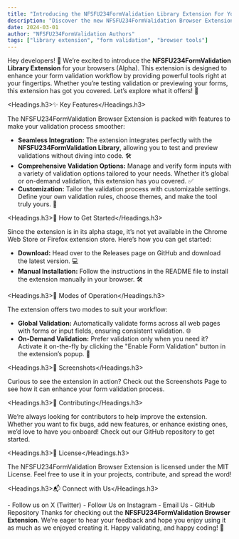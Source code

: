 ```yaml
---
title: "Introducing the NFSFU234FormValidation Library Extension For Your Browsers (Alpha)"
description: "Discover the new NFSFU234FormValidation Browser Extension and how it enhances your form validation experience."
date: 2024-03-01
author: "NFSFU234FormValidation Authors"
tags: ["library extension", "form validation", "browser tools"]
---
```


<Paragraph className="my-4 leading-8">
Hey developers! 🎉 We’re excited to introduce the <strong>NFSFU234FormValidation Library Extension</strong> for your browsers (Alpha). This extension is designed to enhance your form validation workflow by providing powerful tools right at your fingertips. Whether you’re testing validation or previewing your forms, this extension has got you covered. Let’s explore what it offers! 🧩
</Paragraph>

<Headings.h3>✨ Key Features</Headings.h3>

<Paragraph className="my-4 text-sm">
The NFSFU234FormValidation Browser Extension is packed with features to make your validation process smoother:
</Paragraph>

<div className="ml-[100px] block">
<ul className="my-4 list-disc">
    <li className="my-3 text-sm leading-8">
        <strong>Seamless Integration:</strong> The extension integrates perfectly with the <b>NFSFU234FormValidation Library</b>, allowing you to test and preview validations without diving into code. 🛠️
    </li>
    <li className="my-3 text-sm leading-8">
        <strong>Comprehensive Validation Options:</strong> Manage and verify form inputs with a variety of validation options tailored to your needs. Whether it’s global or on-demand validation, this extension has you covered. ✅
    </li>
    <li className="my-3 text-sm leading-8">
        <strong>Customization:</strong> Tailor the validation process with customizable settings. Define your own validation rules, choose themes, and make the tool truly yours. 🎨
    </li>
</ul>
</div>

<Headings.h3>🚀 How to Get Started</Headings.h3>

<Paragraph className="my-4 text-sm">
Since the extension is in its alpha stage, it’s not yet available in the Chrome Web Store or Firefox extension store. Here’s how you can get started:
</Paragraph>

<div className="ml-[100px] block">
<ul className="my-4 list-decimal">
    <li className="my-3 text-sm leading-8">
        <strong>Download:</strong> Head over to the <Link href="https://github.com/NFSFU234FormValidation/nfsfu234formvalidation-web-extension/releases" className="text-blue-500 font-semibold" target="_blank" rel="noopener noreferrer">Releases page</Link> on GitHub and download the latest version. 💻
    </li>
    <li className="my-3 text-sm leading-8">
        <strong>Manual Installation:</strong> Follow the instructions in the README file to install the extension manually in your browser. 🛠️
    </li>
</ul>
</div>

<Headings.h3>🌟 Modes of Operation</Headings.h3>

<Paragraph className="my-4 text-sm">
The extension offers two modes to suit your workflow:
</Paragraph>

<div className="ml-[100px] block">
<ul className="my-4 list-disc">
    <li className="my-3 text-sm leading-8">
        <strong>Global Validation:</strong> Automatically validate forms across all web pages with forms or input fields, ensuring consistent validation. 🌐
    </li>
    <li className="my-3 text-sm leading-8">
        <strong>On-Demand Validation:</strong> Prefer validation only when you need it? Activate it on-the-fly by clicking the "Enable Form Validation" button in the extension’s popup. 🎯
    </li>
</ul>
</div>

<Headings.h3>📸 Screenshots</Headings.h3>

<Paragraph className="my-4 text-sm">
Curious to see the extension in action? Check out the <Link href="https://github.com/NFSFU234FormValidation/nfsfu234formvalidation-web-extension/blob/main/APPEARANCE.md"  className="text-blue-500 font-semibold" target="_blank" rel="noopener noreferrer">Screenshots Page</Link> to see how it can enhance your form validation process.
</Paragraph>

<Headings.h3>🤝 Contributing</Headings.h3>

<Paragraph className="my-4 text-sm">
We’re always looking for contributors to help improve the extension. Whether you want to fix bugs, add new features, or enhance existing ones, we’d love to have you onboard! Check out our <Link href="https://github.com/NFSFU234FormValidation/nfsfu234formvalidation-web-extension" className="text-blue-500 font-semibold" target="_blank" rel="noopener noreferrer">GitHub repository</Link> to get started.
</Paragraph>

<Headings.h3>📝 License</Headings.h3>

<Paragraph className="my-4 text-sm">
The NFSFU234FormValidation Browser Extension is licensed under the MIT License. Feel free to use it in your projects, contribute, and spread the word!
</Paragraph>

<Headings.h3>📬 Connect with Us</Headings.h3>

<Paragraph className="my-4">
- <Link href="https://x.com/nf_validator234" className="text-blue-500 font-semibold" target="_blank" rel="noopener noreferrer">Follow us on X (Twitter)</Link>
- <Link href="https://instagram.com/nf_validator234" className="text-blue-500 font-semibold" target="_blank" rel="noopener noreferrer">Follow Us on Instagram</Link>
- <Link href="mailto:nf.validator@gmail.com" className="text-blue-500 font-semibold" target="_blank" rel="noopener noreferrer">Email Us</Link>
- <Link href="https://github.com/NFSFU234FormValidation/nfsfu234formvalidation-web-extension" target="_blank" rel="noopener noreferrer" className="text-blue-500 font-semibold">GitHub Repository</Link>
</Paragraph>

<Paragraph className="my-4 text-sm">
Thanks for checking out the <strong>NFSFU234FormValidation Browser Extension</strong>. We’re eager to hear your feedback and hope you enjoy using it as much as we enjoyed creating it. Happy validating, and happy coding! 🎉
</Paragraph>
